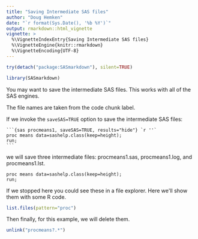 ```yaml
---
title: "Saving Intermediate SAS files"
author: "Doug Hemken"
date: "`r format(Sys.Date(), '%b %Y')`"
output: rmarkdown::html_vignette
vignette: >
  %\VignetteIndexEntry{Saving Intermediate SAS files}
  %\VignetteEngine{knitr::rmarkdown}
  %\VignetteEncoding{UTF-8}
---
```


```r
try(detach("package:SASmarkdown"), silent=TRUE)
```

```r
library(SASmarkdown)
```

You may want to save the intermediate SAS files.  This works with all
of the SAS engines.

The file names are taken from the code chunk label.

If we invoke the `saveSAS=TRUE` option to save the intermediate SAS files:

    ```{sas procmeans1, saveSAS=TRUE, results="hide"} `r ''`
    proc means data=sashelp.class(keep=height);
    run;
    ```

we will save three intermediate files:  procmeans1.sas,
procmeans1.log, and procmeans1.lst.

```sas
proc means data=sashelp.class(keep=height);
run;
```

If we stopped here you could see these in a file explorer.
Here we\'ll show them with some R code.
```r
list.files(pattern="proc")
```

Then finally, for this example, we will delete them.
```r
unlink("procmeans?.*")
```

